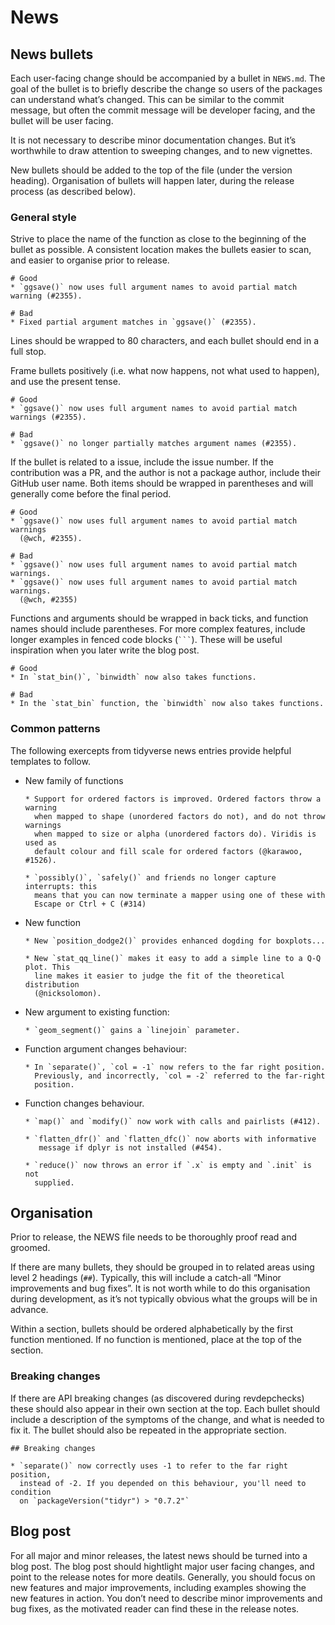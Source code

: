 # News

## News bullets

Each user-facing change should be accompanied by a bullet in `NEWS.md`. The goal of the bullet is to briefly describe the change so users of the packages can understand what's changed. This can be similar to the commit message, but often the commit message will be developer  facing, and the bullet will be user facing. 

It is not necessary to describe minor documentation changes. But it's worthwhile to draw attention to sweeping changes, and to new vignettes.

New bullets should be added to the top of the file (under the version heading). Organisation of bullets will happen later, during the release process (as described below). 

### General style

Strive to place the name of the function as close to the beginning of the bullet as possible. A consistent location makes the bullets easier to scan, and easier to organise prior to release.

```
# Good
* `ggsave()` now uses full argument names to avoid partial match warning (#2355).

# Bad
* Fixed partial argument matches in `ggsave()` (#2355).
```

Lines should be wrapped to 80 characters, and each bullet should end in a full stop.

Frame bullets positively (i.e. what now happens, not what used to happen), and use the present tense.

```
# Good
* `ggsave()` now uses full argument names to avoid partial match warnings (#2355).

# Bad
* `ggsave()` no longer partially matches argument names (#2355).
```

If the bullet is related to a issue, include the issue number. If the contribution was a PR, and the author is not a package author, include their GitHub user name. Both items should be wrapped in parentheses and will generally come before the final period.

```
# Good
* `ggsave()` now uses full argument names to avoid partial match warnings 
  (@wch, #2355).

# Bad
* `ggsave()` now uses full argument names to avoid partial match warnings.
* `ggsave()` now uses full argument names to avoid partial match warnings.
  (@wch, #2355)
```

Functions and arguments should be wrapped in back ticks, and function names should include parentheses. For more complex features, include longer examples in fenced code blocks (```` ``` ````). These will be useful inspiration when you later write the blog post.

```
# Good
* In `stat_bin()`, `binwidth` now also takes functions.

# Bad
* In the `stat_bin` function, the `binwidth` now also takes functions.
```

### Common patterns

The following exercepts from tidyverse news entries provide helpful templates to follow.

*   New family of functions

    ```
    * Support for ordered factors is improved. Ordered factors throw a warning 
      when mapped to shape (unordered factors do not), and do not throw warnings 
      when mapped to size or alpha (unordered factors do). Viridis is used as 
      default colour and fill scale for ordered factors (@karawoo, #1526).
    
    * `possibly()`, `safely()` and friends no longer capture interrupts: this
      means that you can now terminate a mapper using one of these with
      Escape or Ctrl + C (#314)
    ```
    
*   New function

    ```
    * New `position_dodge2()` provides enhanced dogding for boxplots...
    
    * New `stat_qq_line()` makes it easy to add a simple line to a Q-Q plot. This
      line makes it easier to judge the fit of the theoretical distribution 
      (@nicksolomon).
    ```

*   New argument to existing function:

    ```
    * `geom_segment()` gains a `linejoin` parameter.
    ```

*   Function argument changes behaviour:

    ```
    * In `separate()`, `col = -1` now refers to the far right position. 
      Previously, and incorrectly, `col = -2` referred to the far-right 
      position.
    ```
    
*   Function changes behaviour. 

    ```
    * `map()` and `modify()` now work with calls and pairlists (#412).

    * `flatten_dfr()` and `flatten_dfc()` now aborts with informative 
       message if dplyr is not installed (#454).

    * `reduce()` now throws an error if `.x` is empty and `.init` is not
      supplied.
    ```


## Organisation

Prior to release, the NEWS file needs to be thoroughly proof read and groomed. 

If there are many bullets, they should be grouped in to related areas using level 2 headings (`##`). Typically, this will include a catch-all "Minor improvements and bug fixes".  It is not worth while to do this organisation during development, as it's not typically obvious what the groups will be in advance.

Within a section, bullets should be ordered alphabetically by the first function mentioned. If no function is mentioned, place at the top of the section.

### Breaking changes

If there are API breaking changes (as discovered during revdepchecks) these should also appear in their own section at the top. Each bullet should include a description of the symptoms of the change, and what is needed to fix it. The bullet should also be repeated in the appropriate section.

```
## Breaking changes

* `separate()` now correctly uses -1 to refer to the far right position, 
  instead of -2. If you depended on this behaviour, you'll need to condition
  on `packageVersion("tidyr") > "0.7.2"`
```

## Blog post

For all major and minor releases, the latest news should be turned into a blog post. The blog post should hightlight major user facing changes, and point to the release notes for more deatils. Generally, you should focus on new features and major improvements, including examples showing the new features in action. You don't need to describe minor improvements and bug fixes, as the motivated reader can find these in the release notes.
